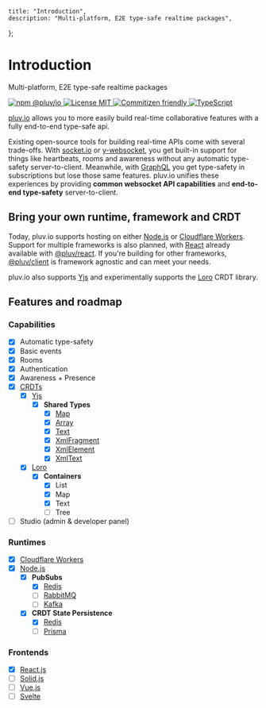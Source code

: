     title: "Introduction",
    description: "Multi-platform, E2E type-safe realtime packages",
};

# Introduction

Multi-platform, E2E type-safe realtime packages

<p
    align="start"
    style={{
        display: "flex",
        flexWrap: "wrap",
        gap: "0.25rem",
        marginBottom: "2rem"
    }}
>
    <a href="https://www.npmjs.com/package/@pluv/io">
        <img src="https://img.shields.io/npm/v/@pluv/io" alt="npm @pluv/io" />
    </a>
    <a href="https://github.com/pluv-io/pluv/blob/master/LICENSE">
        <img src="https://img.shields.io/github/license/pluv-io/pluv" alt="License MIT" />
    </a>
    <a href="https://commitizen.github.io/cz-cli/">
        <img src="https://img.shields.io/badge/commitizen-friendly-blue.svg" alt="Commitizen friendly" />
    </a>
    <a href="https://www.typescriptlang.org/">
        <img src="https://badgen.net/badge/-/TypeScript?icon=typescript&label&labelColor=blue&color=555555" alt="TypeScript" />
    </a>
</p>

[pluv.io](https://www.npmjs.com/package/@pluv/io) allows you to more easily build real-time collaborative features with a fully end-to-end type-safe api.

Existing open-source tools for building real-time APIs come with several trade-offs. With [socket.io](https://socket.io) or [y-websocket](https://github.com/yjs/y-websocket), you get built-in support for things like heartbeats, rooms and awareness without any automatic type-safety server-to-client. Meanwhile, with [GraphQL](https://graphql.org/) you get type-safety in subscriptions but lose those same features. pluv.io unifies these experiences by providing **common websocket API capabilities** and **end-to-end type-safety** server-to-client.

## Bring your own runtime, framework and CRDT

Today, pluv.io supports hosting on either [Node.js](https://nodejs.org/) or [Cloudflare Workers](https://workers.cloudflare.com/). Support for multiple frameworks is also planned, with [React](https://beta.es.reactjs.org/) already available with [@pluv/react](https://www.npmjs.com/package/@pluv/react). If you're building for other frameworks, [@pluv/client](https://www.npmjs.com/package/@pluv/client) is framework agnostic and can meet your needs.

pluv.io also supports [Yjs](https://docs.yjs.dev/) and experimentally supports the [Loro](https://loro.dev/) CRDT library.

## Features and roadmap

### Capabilities

- [x] Automatic type-safety
- [x] Basic events
- [x] Rooms
- [x] Authentication
- [x] Awareness + Presence
- [x] [CRDTs](https://en.wikipedia.org/wiki/Conflict-free_replicated_data_type)
    - [x] [Yjs](https://docs.yjs.dev/)
        - [x] **Shared Types**
            - [x] [Map](https://docs.yjs.dev/api/shared-types/y.map)
            - [x] [Array](https://docs.yjs.dev/api/shared-types/y.array)
            - [x] [Text](https://docs.yjs.dev/api/shared-types/y.text)
            - [x] [XmlFragment](https://docs.yjs.dev/api/shared-types/y.xmlfragment)
            - [x] [XmlElement](https://docs.yjs.dev/api/shared-types/y.xmlelement)
            - [x] [XmlText](https://docs.yjs.dev/api/shared-types/y.xmltext)
    - [x] [Loro](https://loro.dev/)
        - [x] **Containers**
            - [x] List
            - [x] Map
            - [x] Text
            - [ ] Tree
- [ ] Studio (admin & developer panel)

### Runtimes

- [x] [Cloudflare Workers](https://workers.cloudflare.com/)
- [x] [Node.js](https://nodejs.org/)
    - [x] **PubSubs**
        - [x] [Redis](https://redis.io/)
        - [ ] [RabbitMQ](https://www.rabbitmq.com/)
        - [ ] [Kafka](https://kafka.apache.org/)
    - [x] **CRDT State Persistence**
        - [x] [Redis](https://redis.io/)
        - [ ] [Prisma](https://www.prisma.io/)

### Frontends

- [x] [React.js](https://beta.reactjs.org/)
- [ ] [Solid.js](https://www.solidjs.com/)
- [ ] [Vue.js](https://vuejs.org/)
- [ ] [Svelte](https://svelte.dev/)
